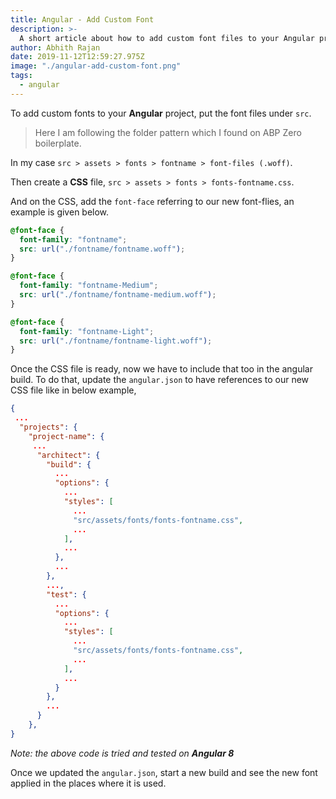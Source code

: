 ```yaml
---
title: Angular - Add Custom Font
description: >-
  A short article about how to add custom font files to your Angular projects.
author: Abhith Rajan
date: 2019-11-12T12:59:27.975Z
image: "./angular-add-custom-font.png"
tags:
  - angular
---
```


To add custom fonts to your **Angular** project, put the font files under `src`.

> Here I am following the folder pattern which I found on ABP Zero boilerplate.

In my case `src > assets > fonts > fontname > font-files (.woff)`.

Then create a **CSS** file, `src > assets > fonts > fonts-fontname.css`.

And on the CSS, add the `font-face` referring to our new font-flies, an example is given below.

```css
@font-face {
  font-family: "fontname";
  src: url("./fontname/fontname.woff");
}

@font-face {
  font-family: "fontname-Medium";
  src: url("./fontname/fontname-medium.woff");
}

@font-face {
  font-family: "fontname-Light";
  src: url("./fontname/fontname-light.woff");
}
```

Once the CSS file is ready, now we have to include that too in the angular build.
To do that, update the `angular.json` to have references to our new CSS file like in below example,

```json
{
 ...
  "projects": {
    "project-name": {
     ...
      "architect": {
        "build": {
          ...
          "options": {
            ...
            "styles": [
              ...
              "src/assets/fonts/fonts-fontname.css",
              ...
            ],
            ...
          },
          ...
        },
        ...,
        "test": {
          ...
          "options": {
            ...
            "styles": [
              ...
              "src/assets/fonts/fonts-fontname.css",
              ...
            ],
            ...
          }
        },
        ...
      }
    },
}
```

_Note: the above code is tried and tested on **Angular 8**_

Once we updated the `angular.json`, start a new build and see the new font applied in the places where it is used.

